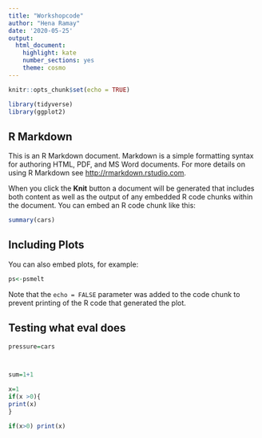 ```yaml
---
title: "Workshopcode"
author: "Hena Ramay"
date: '2020-05-25'
output: 
  html_document: 
    highlight: kate
    number_sections: yes
    theme: cosmo
---
```




```r
knitr::opts_chunk$set(echo = TRUE)
```

```r
library(tidyverse)
library(ggplot2)

```
## R Markdown

This is an R Markdown document. Markdown is a simple formatting syntax for authoring HTML, PDF, and MS Word documents. For more details on using R Markdown see <http://rmarkdown.rstudio.com>.

When you click the **Knit** button a document will be generated that includes both content as well as the output of any embedded R code chunks within the document. You can embed an R code chunk like this:

```r
summary(cars)
```





## Including Plots

You can also embed plots, for example:

```r

ps<-psmelt
```

Note that the `echo = FALSE` parameter was added to the code chunk to prevent printing of the R code that generated the plot.

## Testing what eval does

```r
pressure=cars
```

```r

```


```r

```

```r
sum=1+1

x=1
if(x >0){
print(x)
}

if(x>0) print(x)
```





